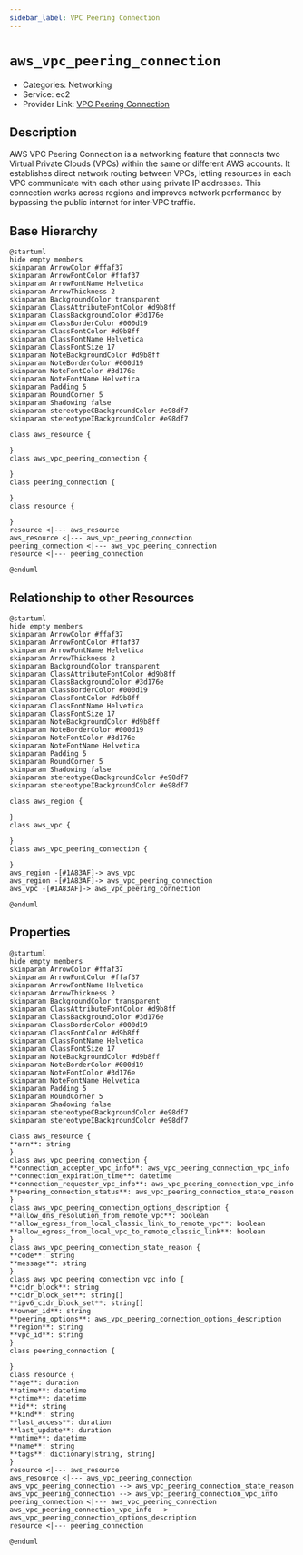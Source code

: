 ```yaml
---
sidebar_label: VPC Peering Connection
---
```


# `aws_vpc_peering_connection`

- Categories: Networking
- Service: ec2
- Provider Link: [VPC Peering Connection](https://docs.aws.amazon.com/vpc/latest/peering/what-is-vpc-peering.html)

## Description

AWS VPC Peering Connection is a networking feature that connects two Virtual Private Clouds (VPCs) within the same or different AWS accounts. It establishes direct network routing between VPCs, letting resources in each VPC communicate with each other using private IP addresses. This connection works across regions and improves network performance by bypassing the public internet for inter-VPC traffic.

## Base Hierarchy

<ZoomPanPinch>

```kroki imgType="plantuml" imgAlt="Hierarchy of VPC Peering Connection"
@startuml
hide empty members
skinparam ArrowColor #ffaf37
skinparam ArrowFontColor #ffaf37
skinparam ArrowFontName Helvetica
skinparam ArrowThickness 2
skinparam BackgroundColor transparent
skinparam ClassAttributeFontColor #d9b8ff
skinparam ClassBackgroundColor #3d176e
skinparam ClassBorderColor #000d19
skinparam ClassFontColor #d9b8ff
skinparam ClassFontName Helvetica
skinparam ClassFontSize 17
skinparam NoteBackgroundColor #d9b8ff
skinparam NoteBorderColor #000d19
skinparam NoteFontColor #3d176e
skinparam NoteFontName Helvetica
skinparam Padding 5
skinparam RoundCorner 5
skinparam Shadowing false
skinparam stereotypeCBackgroundColor #e98df7
skinparam stereotypeIBackgroundColor #e98df7

class aws_resource {

}
class aws_vpc_peering_connection {

}
class peering_connection {

}
class resource {

}
resource <|--- aws_resource
aws_resource <|--- aws_vpc_peering_connection
peering_connection <|--- aws_vpc_peering_connection
resource <|--- peering_connection

@enduml
```

</ZoomPanPinch>

## Relationship to other Resources

<ZoomPanPinch>

```kroki imgType="plantuml" imgAlt="Diagram of VPC Peering Connection resource relationships"
@startuml
hide empty members
skinparam ArrowColor #ffaf37
skinparam ArrowFontColor #ffaf37
skinparam ArrowFontName Helvetica
skinparam ArrowThickness 2
skinparam BackgroundColor transparent
skinparam ClassAttributeFontColor #d9b8ff
skinparam ClassBackgroundColor #3d176e
skinparam ClassBorderColor #000d19
skinparam ClassFontColor #d9b8ff
skinparam ClassFontName Helvetica
skinparam ClassFontSize 17
skinparam NoteBackgroundColor #d9b8ff
skinparam NoteBorderColor #000d19
skinparam NoteFontColor #3d176e
skinparam NoteFontName Helvetica
skinparam Padding 5
skinparam RoundCorner 5
skinparam Shadowing false
skinparam stereotypeCBackgroundColor #e98df7
skinparam stereotypeIBackgroundColor #e98df7

class aws_region {

}
class aws_vpc {

}
class aws_vpc_peering_connection {

}
aws_region -[#1A83AF]-> aws_vpc
aws_region -[#1A83AF]-> aws_vpc_peering_connection
aws_vpc -[#1A83AF]-> aws_vpc_peering_connection

@enduml
```

</ZoomPanPinch>

## Properties

<ZoomPanPinch>

```kroki imgType="plantuml" imgAlt="Diagram of VPC Peering Connection data model"
@startuml
hide empty members
skinparam ArrowColor #ffaf37
skinparam ArrowFontColor #ffaf37
skinparam ArrowFontName Helvetica
skinparam ArrowThickness 2
skinparam BackgroundColor transparent
skinparam ClassAttributeFontColor #d9b8ff
skinparam ClassBackgroundColor #3d176e
skinparam ClassBorderColor #000d19
skinparam ClassFontColor #d9b8ff
skinparam ClassFontName Helvetica
skinparam ClassFontSize 17
skinparam NoteBackgroundColor #d9b8ff
skinparam NoteBorderColor #000d19
skinparam NoteFontColor #3d176e
skinparam NoteFontName Helvetica
skinparam Padding 5
skinparam RoundCorner 5
skinparam Shadowing false
skinparam stereotypeCBackgroundColor #e98df7
skinparam stereotypeIBackgroundColor #e98df7

class aws_resource {
**arn**: string
}
class aws_vpc_peering_connection {
**connection_accepter_vpc_info**: aws_vpc_peering_connection_vpc_info
**connection_expiration_time**: datetime
**connection_requester_vpc_info**: aws_vpc_peering_connection_vpc_info
**peering_connection_status**: aws_vpc_peering_connection_state_reason
}
class aws_vpc_peering_connection_options_description {
**allow_dns_resolution_from_remote_vpc**: boolean
**allow_egress_from_local_classic_link_to_remote_vpc**: boolean
**allow_egress_from_local_vpc_to_remote_classic_link**: boolean
}
class aws_vpc_peering_connection_state_reason {
**code**: string
**message**: string
}
class aws_vpc_peering_connection_vpc_info {
**cidr_block**: string
**cidr_block_set**: string[]
**ipv6_cidr_block_set**: string[]
**owner_id**: string
**peering_options**: aws_vpc_peering_connection_options_description
**region**: string
**vpc_id**: string
}
class peering_connection {

}
class resource {
**age**: duration
**atime**: datetime
**ctime**: datetime
**id**: string
**kind**: string
**last_access**: duration
**last_update**: duration
**mtime**: datetime
**name**: string
**tags**: dictionary[string, string]
}
resource <|--- aws_resource
aws_resource <|--- aws_vpc_peering_connection
aws_vpc_peering_connection --> aws_vpc_peering_connection_state_reason
aws_vpc_peering_connection --> aws_vpc_peering_connection_vpc_info
peering_connection <|--- aws_vpc_peering_connection
aws_vpc_peering_connection_vpc_info --> aws_vpc_peering_connection_options_description
resource <|--- peering_connection

@enduml
```

</ZoomPanPinch>
